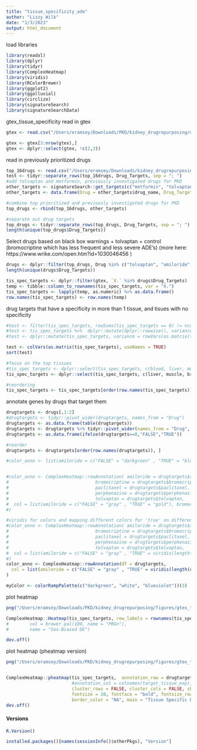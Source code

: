 ```yaml
---
title: "tissue_specificity_ade"
author: "Lizzy Wilk"
date: "1/3/2023"
output: html_document
---
```


load libraries
```r
library(readxl)
library(dplyr)
library(tidyr)
library(ComplexHeatmap)
library(viridis)
library(RColorBrewer)
library(ggplot2)
library(ggalluvial)
library(circlize)
library(signatureSearch)
library(signatureSearchData)
```

gtex_tissue_specificity
read in gtex
```r
gtex <- read.csv("/Users/eramsey/Downloads/PKD/kidney_drugrepurposing/data/gtex_tissue_specificity.txt", sep = "\t")

gtex <- gtex[3:nrow(gtex),] 
gtex <- dplyr::select(gtex, !c(2,3))
```

read in previously prioritized drugs
```r
top_16drugs <- read.csv("/Users/eramsey/Downloads/kidney_drugrepurposing/pkd_drugrepurposing/res/sigsearch_outputs/drug_summaries_oe_cystic.csv", row.names = 1)
test <- tidyr::separate_rows(top_16drugs, Drug_Targets, sep = "; ")
#add tolvaptan and metformin, previously investigated drugs for PKD
other_targets <- signatureSearch::get_targets(c("metformin", "tolvaptan"))
other_targets <- data.frame(Drug = other_targets$drug_name, Drug_Targets = other_targets$t_gn_sym, MOA = "NA", Original_Indication = "NA")

#combine top prioritized and previously investigated drugs for PKD
top_drugs <- rbind(top_16drugs, other_targets)

#separate out drug targets
top_drugs <- tidyr::separate_rows(top_drugs, Drug_Targets, sep = "; ")
length(unique(top_drugs$Drug_Targets))
```

Select drugs based on black box warnings + tolvaptan + control (bromocriptine which has less frequent and less severe ADE's) (more here: https://www.wrike.com/open.htm?id=1030046456 )
```r
drugs <- dplyr::filter(top_drugs, Drug %in% c("tolvaptan", "amiloride", "paclitaxel", "perphenazine", "bromocriptine"))
length(unique(drugs$Drug_Targets))

```


```r
tis_spec_targets <- dplyr::filter(gtex, `X.` %in% drugs$Drug_Targets)
temp <- tibble::column_to_rownames(tis_spec_targets, var = "X.") 
tis_spec_targets <- lapply(temp, as.numeric) %>% as.data.frame()
row.names(tis_spec_targets) <- row.names(temp)
```

drug targets that have a specificity in more than 1 tissue, and tisues with no specificity
```r
#test <- filter(tis_spec_targets, rowSums(tis_spec_targets == 0) != ncol(tis_spec_targets))
#test <- tis_spec_targets %>%  dplyr::mutate(dplyr::rowwise(), variance = var(c_across(everything)) ) #%>% dplyr::filter()
#test <- dplyr::mutate(tis_spec_targets, variance = rowVars(as.matrix(tis_spec_targets)) )

test <- colVars(as.matrix(tis_spec_targets), useNames = TRUE)
sort(test)

#focus on the top tissues 
#tis_spec_targets <- dplyr::select(tis_spec_targets, c(blood, liver, muscle, brain, pituitary, spleen, pancreas, heart, blood.vessel, adrenal.gland, uterus, kidney, small.intestine, skin, salivary.gland, colon, nerve, stomach, lung, cervix.uteri))
tis_spec_targets <- dplyr::select(tis_spec_targets, c(liver, muscle, brain, pituitary, spleen, pancreas, heart, blood.vessel, adrenal.gland, kidney, small.intestine, skin, colon, nerve, stomach, lung))

#reordering
tis_spec_targets <- tis_spec_targets[order(row.names(tis_spec_targets)), ]
```


annotate genes by drugs that target them
```r
drugtargets <- drugs[,1:2]
#drugtargets <- tidyr::pivot_wider(drugtargets, names_from = "Drug")
drugtargets <- as.data.frame(table(drugtargets))
drugtargets <- drugtargets %>% tidyr::pivot_wider(names_from = "Drug", values_from = "Freq") %>% tibble::column_to_rownames("Drug_Targets")
drugtargets <- as.data.frame(ifelse(drugtargets==0,"FALSE","TRUE"))

#reorder
drugtargets <- drugtargets[order(row.names(drugtargets)), ]

#color_anno <- list(amiloride = c("FALSE" = "darkgreen" , "TRUE" = "blueviolet"), bromocriptine = c("FALSE" = "darkgreen" , "TRUE" = "blueviolet"), paclitaxel = c("FALSE" = "darkgreen" , "TRUE" = "blueviolet"), perphenazine = c("FALSE" = "darkgreen" , "TRUE" = "blueviolet"),  tolvaptan = c("FALSE" = "darkgreen" , "TRUE" = "blueviolet"))


#color_anno <- ComplexHeatmap::rowAnnotation( amiloride = drugtargets$amiloride, 
#                                 bromocriptine = drugtargets$bromocriptine, 
#                                 paclitaxel = drugtargets$paclitaxel,
#                                 perphenazine = drugtargets$perphenazine,
#                                 tolvaptan = drugtargets$tolvaptan,
#  col = list(amiloride = c("FALSE" = "gray" , "TRUE" = "gold"), bromocriptine = c("FALSE" = "gray" , "TRUE" = "gold"), paclitaxel = c("FALSE" = "gray" , "TRUE" = "gold"), perphenazine = c("FALSE" = "gray" , "TRUE" = "gold"),  tolvaptan = c("FALSE" = "gray" , "TRUE" = "gold"))
#)

#viridis for colors and mapping different colors for 'true' on different drugs
#color_anno <- ComplexHeatmap::rowAnnotation( amiloride = drugtargets$amiloride, 
#                                 bromocriptine = drugtargets$bromocriptine, 
#                                 paclitaxel = drugtargets$paclitaxel,
#                                 perphenazine = drugtargets$perphenazine,
#                                 tolvaptan = drugtargets$tolvaptan,
#  col = list(amiloride = c("FALSE" = "gray" , "TRUE" = viridis(length(drugtargets))[1]), bromocriptine = c("FALSE" = "gray" , "TRUE" = viridis(length(drugtargets))[2]), paclitaxel = c("FALSE" = "gray" , "TRUE" = viridis(length(drugtargets))[3]), perphenazine = c("FALSE" = "gray" , "TRUE" = viridis(length(drugtargets))[4]),  tolvaptan = c("FALSE" = "gray" , "TRUE" = viridis(length(drugtargets))[5]))
#)
color_anno <- ComplexHeatmap::rowAnnotation(df = drugtargets,
  col = list(amiloride = c("FALSE" = "gray" , "TRUE" = viridis(length(drugtargets))[1]), bromocriptine = c("FALSE" = "gray" , "TRUE" = viridis(length(drugtargets))[2]), paclitaxel = c("FALSE" = "gray" , "TRUE" = viridis(length(drugtargets))[3]), perphenazine = c("FALSE" = "gray" , "TRUE" = viridis(length(drugtargets))[4]),  tolvaptan = c("FALSE" = "gray" , "TRUE" = viridis(length(drugtargets))[5]))
)

myColor <- colorRampPalette(c("darkgreen", "white", "blueviolet"))(3)
```

plot heatmap
```r
png("/Users/eramsey/Downloads/PKD/kidney_drugrepurposing/figures/gtex_tissuespecificDEG_drugtarget_heatmap.png", width = 25, height = 40, units = "cm", res = 300)

ComplexHeatmap::Heatmap(tis_spec_targets, row_labels = rownames(tis_spec_targets), right_annotation = color_anno, col = myColor) 
#        col = brewer.pal(100, name = "PRGn"), 
#        name = "Sex-Biased DE")

dev.off()
```

plot heatmap (pheatmap version)
```r
png("/Users/eramsey/Downloads/PKD/kidney_drugrepurposing/figures/gtex_tissuespecificDEG_drugtarget_heatmap.png", width = 25, height = 40, units = "cm", res = 300)


ComplexHeatmap::pheatmap(tis_spec_targets,  annotation_row = drugtargets, annotation_colors = color_anno,
                         #annotation_col = colnames(target_tissue_exp), 
                         cluster_rows = FALSE, cluster_cols = FALSE, show_rownames = TRUE, #labels_col = stringr::str_trunc(colnames(target_tissue_exp_hp), 18), color = myColor, #color = brewer.pal(100, name = "PRGn"), 
                         fontsize = 20, fontface = "bold", fontsize_row = 10, fontsize_col = 16, #annotation_col = tissue_annot,# viridis(n= 10000, alpha = 1, begin = 0, end = 1, option = "viridis"), 
                         border_color = "NA", main = "Tissue Specific DE of \n Drug Targets by Tissue", angle_col = "90" )#, breaks = myBreaks, heatmap_legend_param = list(title = "Expression", at = c(-1, 0, 1), labels = c("Decr", "None", "Incr")))
dev.off()
```

#### Versions
```r
R.Version()
```


```r
installed.packages()[names(sessionInfo()$otherPkgs), "Version"]
```
